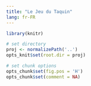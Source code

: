 ```yaml
---
title: "Le Jeu du Taquin"
lang: fr-FR
---
```

```r
library(knitr)

# set directory
proj <- normalizePath('..')
opts_knit$set(root.dir = proj)

# set chunk options
opts_chunk$set(fig.pos = 'H')
opts_chunk$set(comment = NA)
```

\pagebreak
